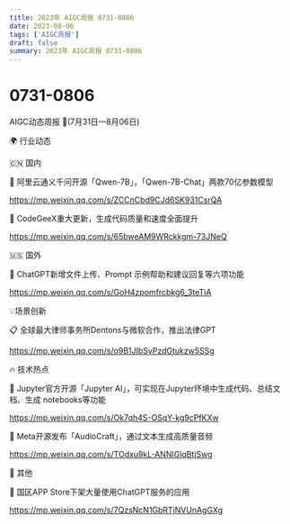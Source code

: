 ```yaml
---
title: 2023年 AIGC周报 0731-0806
date: 2023-08-06
tags: ['AIGC周报']
draft: false
summary: 2023年 AIGC周报 0731-0806
---
```

# 0731-0806



AIGC动态周报 🚀(7月31日—8月06日)

🌍 行业动态

🇨🇳 国内

📰 阿里云通义千问开源「Qwen-7B」，「Qwen-7B-Chat」两款70亿参数模型

https://mp.weixin.qq.com/s/ZCCnCbd9CJd6SK931CsrQA

📰 CodeGeeX重大更新，生成代码质量和速度全面提升

https://mp.weixin.qq.com/s/65bweAM9WRckkgm-73JNeQ

🇺🇸 国外

📰 ChatGPT新增文件上传、Prompt 示例帮助和建议回复等六项功能

https://mp.weixin.qq.com/s/GoH4zpomfrcbkg6_3teTiA

💡场景创新

📋 全球最大律师事务所Dentons与微软合作，推出法律GPT

https://mp.weixin.qq.com/s/o9B1JIbSyPzdGtukzw5SSg

🔥 技术热点

📝 Jupyter官方开源「Jupyter AI」，可实现在Jupyter环境中生成代码、总结文档、生成 notebooks等功能

https://mp.weixin.qq.com/s/Ok7qh4S-OSqY-kg9cPfKXw

📝 Meta开源发布「AudioCraft」，通过文本生成高质量音频

https://mp.weixin.qq.com/s/TOdxu9kL-ANNIGlqBtjSwg

🎉 其他

🚀 国区APP Store下架大量使用ChatGPT服务的应用

https://mp.weixin.qq.com/s/7QzsNcN1GbRTjNVUnAgGXg